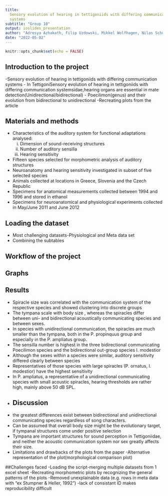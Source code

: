 ```yaml
---
title:
  Sensory evolution of hearing in tettigoniids with differing communication
  systems
subtitle: "Group 10"
output: ioslides_presentation
author: "Adresya Azhakath, Filip Uzdowski, Mikkel Wolfhagen, Nilas Schüsler"
date: "2022-05-02"
---
```


```r
knitr::opts_chunk$set(echo = FALSE)
```

## Introduction to the project
-Sensory evolution of hearing in tettigoniids with differing
communication systems
- In TettigoniSensory evolution of hearing in tettigoniids with differing
communication systemsidae,hearing organs are essential in mate detection(Unidirectional/bidirectional)
- Poecilimon(genus) and their evolution from bidirectional to unidirectional
-Recreating plots from the article

## Materials and methods
- Characteristics of the auditory system for functional adaptations analysed:
  (i) Dimension of sound-receiving structures
  (ii) Number of auditory sensilla
  (iii) Hearing sensitivity
- Fifteen species selected for morphometric analysis of auditory structures
- Neuroanatomy and hearing sensitivity investigated in subset of five selected species
- Animals collected at locations in Greece, Slovenia and the Czech Republic 
- Specimens for anatomical measurements collected between 1994 and 1996 and stored in ethanol
- Specimens for neuroanatomical and physiological experiments collected in May/June 2011 and June 2012

## {data-background=graph.jpeg data-background-size=center}

## Loading the dataset
- Most challenging datasets-Physiological and Meta data set
- Combining the subtables



## Workflow of the project

## Graphs

## Results
- Spiracle size was correlated with the communication system of the respective species and showed clustering into discrete groups
- The tympana scale with body size , whereas the spiracles differ between uni- and bidirectional acoustically communicating species and between sexes.
- In species with unidirectional communication, the spiracles are much smaller than the
tympana, both in the P. propinquus group and especially in the P. ampliatus group.
- The sensilla number is highest in the three
bidirectional communicating Poecilimon species and the bidirectional out-group species I. modestior
- Although the sexes within a
species were similar, auditory sensitivity differed clearly
between species
-  Representatives of those species with large spiracles (P. ornatus, I. modestior) have
the highest sensitivity
- In P. ampliatus, a representative of a
unidirectional communicating species with small acoustic spiracles, hearing thresholds are rather high, mainly
above 50 dB SPL.
-
## Discussion
- the greatest differences exist between bidirectional and unidirectional communicating species regardless of song characters.
-  Can be assumed that overall body size might be the evolutionary target, if tympanal structures come under positive selection
- Tympana are important structures for sound perception in Tettigoniidae, and neither the acoustic communication system nor sex greatly affects their size.
- Limitations and drawbacks of the plots from the paper
-Alternative representation of the plot(morphological comparison plot)

##Challenges faced
-Loading the script-merging multiple datasets from 1 excel sheet
-Recreating morphometric plots by recognizing the general patterns of the plots
-Removed unexplainable data (e.g. rows in meta data with "ex Stumpner & Heller, 1992")
-lack of consistant ID makes reproducibility difficult